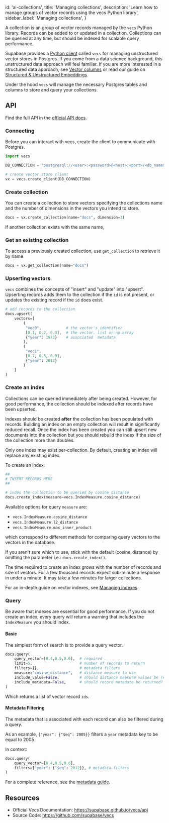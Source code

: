 
  id: 'ai-collections',
  title: 'Managing collections',
  description: 'Learn how to manage groups of vector records using the vecs Python library',
  sidebar_label: 'Managing collections',
}

A collection is an group of vector records managed by the `vecs` Python library. Records can be added to or updated in a collection. Collections can be queried at any time, but should be indexed for scalable query performance.

Supabase provides a [Python client](/docs/guides/ai/vecs-python-client) called `vecs` for managing unstructured vector stores in Postgres. If you come from a data science background, this unstructured data approach will feel familiar. If you are more interested in a structured data approach, see [Vector columns](/docs/guides/ai/vector-columns) or read our guide on [Structured & Unstructured Embeddings](/docs/guides/ai/structured-unstructured-embeddings).

Under the hood `vecs` will manage the necessary Postgres tables and columns to store and query your collections.

## API

Find the full API in the [official API docs](https://supabase.github.io/vecs/api).

### Connecting

Before you can interact with vecs, create the client to communicate with Postgres.

```python
import vecs

DB_CONNECTION = "postgresql://<user>:<password>@<host>:<port>/<db_name>"

# create vector store client
vx = vecs.create_client(DB_CONNECTION)
```

### Create collection

You can create a collection to store vectors specifying the collections name and the number of dimensions in the vectors you intend to store.

```python
docs = vx.create_collection(name="docs", dimension=3)
```

If another collection exists with the same name,

### Get an existing collection

To access a previously created collection, use `get_collection` to retrieve it by name

```python
docs = vx.get_collection(name="docs")
```

### Upserting vectors

`vecs` combines the concepts of "insert" and "update" into "upsert". Upserting records adds them to the collection if the `id` is not present, or updates the existing record if the `id` does exist.

```python
# add records to the collection
docs.upsert(
    vectors=[
        (
         "vec0",           # the vector's identifier
         [0.1, 0.2, 0.3],  # the vector. list or np.array
         {"year": 1973}    # associated  metadata
        ),
        (
         "vec1",
         [0.7, 0.8, 0.9],
         {"year": 2012}
        )
    ]
)
```

### Create an index

Collections can be queried immediately after being created.
However, for good performance, the collection should be indexed after records have been upserted.

Indexes should be created **after** the collection has been populated with records. Building an index on an empty collection will result in significantly reduced recall. Once the index has been created you can still upsert new documents into the collection but you should rebuild the index if the size of the collection more than doubles.

Only one index may exist per-collection. By default, creating an index will replace any existing index.

To create an index:

```python
##
# INSERT RECORDS HERE
##

# index the collection to be queried by cosine distance
docs.create_index(measure=vecs.IndexMeasure.cosine_distance)
```

Available options for query `measure` are:

- `vecs.IndexMeasure.cosine_distance`
- `vecs.IndexMeasure.l2_distance`
- `vecs.IndexMeasure.max_inner_product`

which correspond to different methods for comparing query vectors to the vectors in the database.

If you aren't sure which to use, stick with the default (cosine_distance) by omitting the parameter i.e.: `docs.create_index()`.

<Admonition type="note">

The time required to create an index grows with the number of records and size of vectors. For a few thousand records expect sub-minute a response in under a minute. It may take a few minutes for larger collections.

</Admonition>

For an in-depth guide on vector indexes, see [Managing indexes](/docs/guides/ai/managing-indexes).

### Query

Be aware that indexes are essential for good performance. If you do not create an index, every query will return a warning that includes the `IndexMeasure` you should index.

#### Basic

The simplest form of search is to provide a query vector.

```python
docs.query(
    query_vector=[0.4,0.5,0.6],  # required
    limit=5,                     # number of records to return
    filters={},                  # metadata filters
    measure="cosine_distance",   # distance measure to use
    include_value=False,         # should distance measure values be returned?
    include_metadata=False,      # should record metadata be returned?
)
```

Which returns a list of vector record `ids`.

#### Metadata Filtering

The metadata that is associated with each record can also be filtered during a query.

As an example, `{"year": {"$eq": 2005}}` filters a `year` metadata key to be equal to 2005

In context:

```python
docs.query(
    query_vector=[0.4,0.5,0.6],
    filters={"year": {"$eq": 2012}}, # metadata filters
)
```

For a complete reference, see the [metadata guide](https://supabase.github.io/vecs/concepts_metadata/).

## Resources

- Official Vecs Documentation: https://supabase.github.io/vecs/api
- Source Code: https://github.com/supabase/vecs


